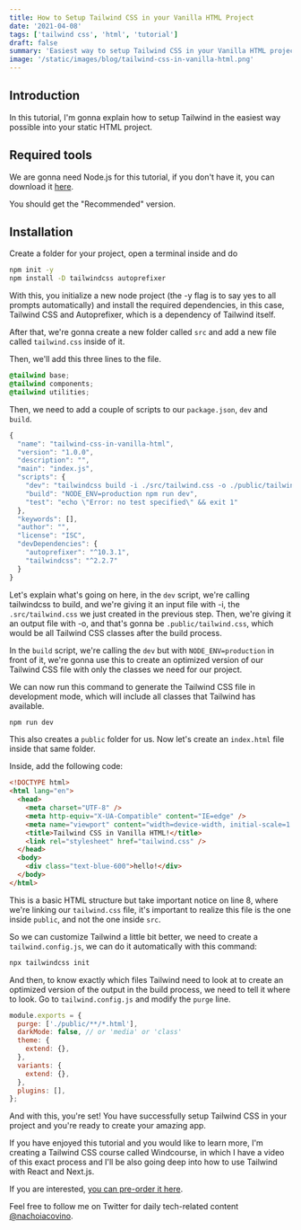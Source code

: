 ```yaml
---
title: How to Setup Tailwind CSS in your Vanilla HTML Project
date: '2021-04-08'
tags: ['tailwind css', 'html', 'tutorial']
draft: false
summary: 'Easiest way to setup Tailwind CSS in your Vanilla HTML project. Quick and easy step-by-step guide.'
image: '/static/images/blog/tailwind-css-in-vanilla-html.png'
---
```


## Introduction

In this tutorial, I'm gonna explain how to setup Tailwind in the easiest way possible into your static HTML project.

## Required tools

We are gonna need Node.js for this tutorial, if you don't have it, you can download it [here](https://nodejs.org/en/).

You should get the "Recommended" version.

## Installation

Create a folder for your project, open a terminal inside and do

```bash
npm init -y
npm install -D tailwindcss autoprefixer
```

With this, you initialize a new node project (the -y flag is to say yes to all prompts automatically) and install the required dependencies, in this case, Tailwind CSS and Autoprefixer, which is a dependency of Tailwind itself.

After that, we're gonna create a new folder called `src` and add a new file called `tailwind.css` inside of it.

Then, we'll add this three lines to the file.

```css
@tailwind base;
@tailwind components;
@tailwind utilities;
```

Then, we need to add a couple of scripts to our `package.json`, `dev` and `build`.

```js {7-8} showLineNumbers
{
  "name": "tailwind-css-in-vanilla-html",
  "version": "1.0.0",
  "description": "",
  "main": "index.js",
  "scripts": {
    "dev": "tailwindcss build -i ./src/tailwind.css -o ./public/tailwind.css",
    "build": "NODE_ENV=production npm run dev",
    "test": "echo \"Error: no test specified\" && exit 1"
  },
  "keywords": [],
  "author": "",
  "license": "ISC",
  "devDependencies": {
    "autoprefixer": "^10.3.1",
    "tailwindcss": "^2.2.7"
  }
}
```

Let's explain what's going on here, in the `dev` script, we're calling tailwindcss to build, and we're giving it an input file with -i, the `.src/tailwind.css` we just created in the previous step. Then, we're giving it an output file with -o, and that's gonna be `.public/tailwind.css`, which would be all Tailwind CSS classes after the build process.

In the `build` script, we're calling the `dev` but with `NODE_ENV=production` in front of it, we're gonna use this to create an optimized version of our Tailwind CSS file with only the classes we need for our project.

We can now run this command to generate the Tailwind CSS file in development mode, which will include all classes that Tailwind has available.

```bash
npm run dev
```

This also creates a `public` folder for us. Now let's create an `index.html` file inside that same folder.

Inside, add the following code:

```html {8} showLineNumbers
<!DOCTYPE html>
<html lang="en">
  <head>
    <meta charset="UTF-8" />
    <meta http-equiv="X-UA-Compatible" content="IE=edge" />
    <meta name="viewport" content="width=device-width, initial-scale=1.0" />
    <title>Tailwind CSS in Vanilla HTML!</title>
    <link rel="stylesheet" href="tailwind.css" />
  </head>
  <body>
    <div class="text-blue-600">hello!</div>
  </body>
</html>
```

This is a basic HTML structure but take important notice on line 8, where we're linking our `tailwind.css` file, it's important to realize this file is the one inside `public`, and not the one inside `src`.

So we can customize Tailwind a little bit better, we need to create a `tailwind.config.js`, we can do it automatically with this command:

```bash
npx tailwindcss init
```

And then, to know exactly which files Tailwind need to look at to create an optimized version of the output in the build process, we need to tell it where to look. Go to `tailwind.config.js` and modify the `purge` line.

```js {2}
module.exports = {
  purge: ['./public/**/*.html'],
  darkMode: false, // or 'media' or 'class'
  theme: {
    extend: {},
  },
  variants: {
    extend: {},
  },
  plugins: [],
};
```

And with this, you're set! You have successfully setup Tailwind CSS in your project and you're ready to create your amazing app.

If you have enjoyed this tutorial and you would like to learn more, I'm creating a Tailwind CSS course called Windcourse, in which I have a video of this exact process and I'll be also going deep into how to use Tailwind with React and Next.js.

If you are interested, [you can pre-order it here](https://app.slip.so/presale/windcourse).

Feel free to follow me on Twitter for daily tech-related content [@nachoiacovino](https://twitter.com/nachoiacovino).
